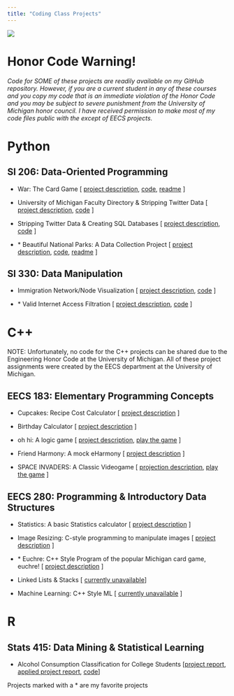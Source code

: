 ```yaml
---
title: "Coding Class Projects"
---
```

![](codephoto.png)

# **Honor Code Warning!** 

*Code for SOME of these projects are readily available on my GitHub repository. However, if you are a current student in any of these courses and you copy my code that is an immediate violation of the Honor Code and you may be subject to severe punishment from the University of Michigan honor council. I have received permission to make most of my code files public with the except of EECS projects.*


# **Python**


## SI 206: Data-Oriented Programming

- War: The Card Game [ [project description](), [code](), [readme]() ]

- University of Michigan Faculty Directory & Stripping Twitter Data [ [project description](), [code]() ]

- Stripping Twitter Data & Creating SQL Databases [ [project description](), [code]() ]

- \* Beautiful National Parks: A Data Collection Project [ [project description](), [code](), [readme]() ]
  
  
  
## SI 330: Data Manipulation

- Immigration Network/Node Visualization [ [project description](), [code]() ]

- \* Valid Internet Access Filtration [ [project description](), [code]() ]
  
  
  
  
# **C++**

NOTE: Unfortunately, no code for the C++ projects can be shared due to the Engineering Honor Code at the University of Michigan. All of these project assignments were created by the EECS department at the University of Michigan.

## EECS 183: Elementary Programming Concepts

- Cupcakes: Recipe Cost Calculator [ [project description]() ]

- Birthday Calculator [ [project description]() ]

- oh hi: A logic game [ [project description](), [play the game](http://0hh1.com/) ]

- Friend Harmony: A mock eHarmony [ [project description]() ]

- SPACE INVADERS: A Classic Videogame [ [projection description](), [play the game](http://www.pacxon4u.com/space-invaders/) ]
  
  
  
## EECS 280: Programming & Introductory Data Structures

- Statistics: A basic Statistics calculator [ [project description]() ]

- Image Resizing: C-style programming to manipulate images [ [project description]() ]

- \* Euchre: C++ Style Program of the popular Michigan card game, euchre! [ [project description]() ]

- Linked Lists & Stacks [ [currently unavailable]()]

- Machine Learning: C++ Style ML [ [currently unavailable]() ]
  
  
  
  
# **R**

## Stats 415: Data Mining & Statistical Learning

- Alcohol Consumption Classification for College Students [[project report](), [applied project report](), [code]()]





Projects marked with a * are my favorite projects


